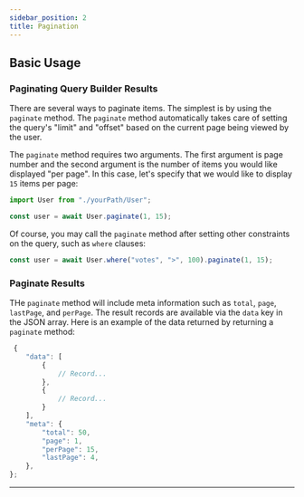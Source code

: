 ```yaml
---
sidebar_position: 2
title: Pagination
---
```



## Basic Usage

### Paginating Query Builder Results

There are several ways to paginate items. The simplest is by using the `paginate` method. The `paginate` method automatically takes care of setting the query's "limit" and "offset" based on the current page being viewed by the user.

The `paginate` method requires two arguments. The first argument is page number and the second argument is the number of items you would like displayed "per page". In this case, let's specify that we would like to display `15` items per page:

```js
import User from "./yourPath/User";

const user = await User.paginate(1, 15);
```

Of course, you may call the `paginate` method after setting other constraints on the query, such as `where` clauses:

```js
const user = await User.where("votes", ">", 100).paginate(1, 15);
```

### Paginate Results

THe `paginate` method will include meta information such as `total`, `page`, `lastPage`, and `perPage`. The result records are available via the `data` key in the JSON array. Here is an example of the data returned by returning a `paginate` method:

```js
 {
    "data": [
        {
            // Record...
        },
        {
            // Record...
        }
    ],
    "meta": {
        "total": 50,
        "page": 1,
        "perPage": 15,
        "lastPage": 4,
    },
};

```

---

<Sponsor />
